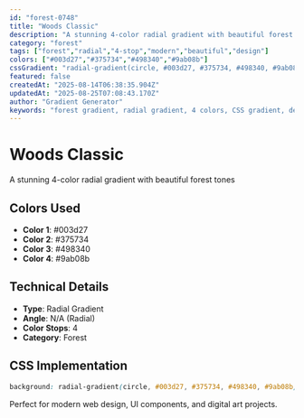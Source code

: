 ```yaml
---
id: "forest-0748"
title: "Woods Classic"
description: "A stunning 4-color radial gradient with beautiful forest tones"
category: "forest"
tags: ["forest","radial","4-stop","modern","beautiful","design"]
colors: ["#003d27","#375734","#498340","#9ab08b"]
cssGradient: "radial-gradient(circle, #003d27, #375734, #498340, #9ab08b)"
featured: false
createdAt: "2025-08-14T06:38:35.904Z"
updatedAt: "2025-08-25T07:08:43.170Z"
author: "Gradient Generator"
keywords: "forest gradient, radial gradient, 4 colors, CSS gradient, design, #003d27, #375734, #498340, #9ab08b"
---
```


# Woods Classic

A stunning 4-color radial gradient with beautiful forest tones

## Colors Used
- **Color 1**: #003d27
- **Color 2**: #375734
- **Color 3**: #498340
- **Color 4**: #9ab08b

## Technical Details
- **Type**: Radial Gradient
- **Angle**: N/A (Radial)
- **Color Stops**: 4
- **Category**: Forest

## CSS Implementation
```css
background: radial-gradient(circle, #003d27, #375734, #498340, #9ab08b);
```

Perfect for modern web design, UI components, and digital art projects.
